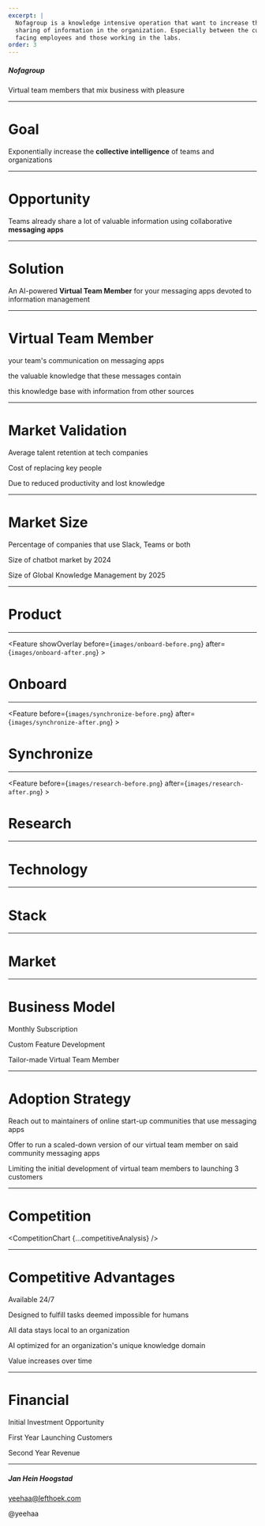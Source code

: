 ```yaml
---
excerpt: |
  Nofagroup is a knowledge intensive operation that want to increase the
  sharing of information in the organization. Especially between the customer
  facing employees and those working in the labs.
order: 3
---
```



<Cover>

##### Nofagroup

Virtual team members that mix business with pleasure

</Cover>

---

<Basic>

# Goal

Exponentially increase the **collective intelligence** of teams and organizations

</Basic>

---

<Basic>

# Opportunity

Teams already share a lot of valuable information using collaborative
**messaging apps**

</Basic>

---

<Basic>

# Solution

An AI-powered **Virtual Team Member** for your messaging apps devoted to
information management 

</Basic>

---

<Icons>

# Virtual Team Member

<SellingPoint iconName="Microphone" title="moderates">your team's communication on messaging apps</SellingPoint>

<SellingPoint iconName="Binders" title="organizes">the valuable knowledge that these messages
contain</SellingPoint>

<SellingPoint iconName="Hologram" title="augments">this knowledge base with 
information from other sources</SellingPoint>

</Icons>


---

<Stats>

# Market Validation

<Stat figure="3 years" reference="https://business.linkedin.com/talent-solutions/blog/trends-and-research/2018/the-3-industries-with-the-highest-turnover-rates">Average talent retention at tech companies</Stat>

<Stat figure="$200K"
reference="https://www.businessknowhow.com/manage/loveem/numbers.htm">Cost of replacing key people</Stat>

<Stat figure="67%"
reference="https://www.shrm.org/hr-today/news/all-things-work/pages/to-have-and-to-hold.aspx">
Due to reduced productivity and lost
knowledge</Stat>
  
</Stats>

---

<Stats>

# Market Size

<Stat figure="91%"
reference="https://www.computerworld.com/article/3403675/slack-or-teams-many-businesses-opt-for-both.html#:~:text=Mio%20polled%20200%20IT%20decision,hundreds%20of%20thousands%20of%20employees.&text=The%20company%20found%20that%2091,66%25%20of%20the%20organizations%20surveyed">Percentage
of companies that use Slack, Teams or
both</Stat>

<Stat figure="$9.4B"
reference="https://www.businessinsider.com/chatbot-market-stats-trends?r=DE&IR=T">Size
of chatbot market by 2024</Stat>

<Stat figure="$1.2T"
reference="https://www.globenewswire.com/news-release/2018/05/11/1501037/0/en/Global-Knowledge-Management-Market-Will-Reach-USD-1-232-000-million-by-2025-Zion-Market-Research.html">Size
of Global Knowledge Management by 2025</Stat>

</Stats>

---

<SectionCover>

# Product

</SectionCover>

---

<Feature showOverlay before={`images/onboard-before.png`} after={`images/onboard-after.png`} >

  # Onboard

</Feature>

---

<Feature before={`images/synchronize-before.png`} after={`images/synchronize-after.png`} >

  # Synchronize

</Feature>

---

<Feature before={`images/research-before.png`} after={`images/research-after.png`} >

  # Research 

</Feature>

---

<SectionCover>

# Technology

</SectionCover>

---
<Basic>

# Stack

<Stack stackData={techStack}/>

</Basic>

---

<SectionCover>

# Market

</SectionCover>

---

<Stats>

# Business Model

<Stat figure="€3000">Monthly Subscription</Stat>

<Stat figure="€30K">Custom Feature Development</Stat>

<Stat figure="€300K">Tailor-made Virtual Team Member</Stat>

</Stats>

---

<Icons>

# Adoption Strategy

<SellingPoint iconName="Chat" title="Chat">Reach out to maintainers of online start-up
communities that use messaging apps</SellingPoint>

<SellingPoint iconName="OpenHand" title="Sample">Offer to run a scaled-down version of our virtual
team member on said community messaging apps</SellingPoint>

<SellingPoint iconName="Diamond" title="Ration">Limiting the initial development of virtual team members to
launching 3 customers</SellingPoint>

</Icons>

---

<Basic variant="midnight">

# Competition

  <CompetitionChart {...competitiveAnalysis} />

</Basic>

---

<Icons>

# Competitive Advantages

<SellingPoint iconName="Knot" title="loyal">Available 24/7</SellingPoint>

<SellingPoint iconName="Different" title="different">Designed to fulfill tasks deemed impossible for
humans</SellingPoint>

<SellingPoint iconName="Curtains" title="discrete">All data stays local to an
organization</SellingPoint>

<SellingPoint iconName="SewingMachine" title="bespoke">AI optimized for an organization's unique knowledge
domain</SellingPoint>

<SellingPoint iconName="HighFive" title="eager">Value increases over time</SellingPoint>

</Icons>

---

<Stats>

# Financial

<Stat figure="€100K">Initial Investment Opportunity</Stat>

<Stat figure="3 x €50K">First Year Launching Customers</Stat>

<Stat figure="€2M">Second Year Revenue</Stat>

</Stats>

---

<Cover>

##### Jan Hein Hoogstad

yeehaa@lefthoek.com

@yeehaa

</Cover>
